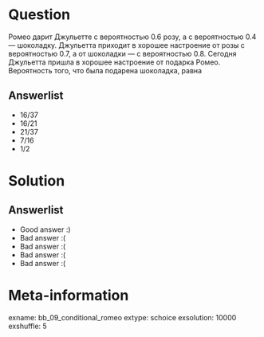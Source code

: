 Question
========

Ромео дарит Джульетте с вероятностью $0.6$ розу, а с вероятностью $0.4$ — шоколадку. 
Джульетта приходит в хорошее настроение от розы с вероятностью $0.7$, а от шоколадки —  с вероятностью $0.8$.
Сегодня Джульетта пришла в хорошее настроение от подарка Ромео. Вероятность того, что была подарена шоколадка, равна

Answerlist
----------
*  $16/37$
*  $16/21$
*  $21/37$
*  $7/16$
*  $1/2$

Solution
========

Answerlist
----------
*  Good answer :)
*  Bad answer :(
*  Bad answer :(
*  Bad answer :(
*  Bad answer :(

Meta-information
================
exname: bb_09_conditional_romeo
extype: schoice
exsolution: 10000
exshuffle: 5
